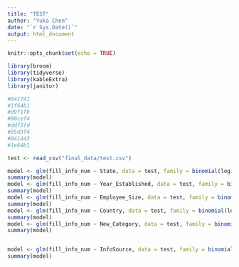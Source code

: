 ```yaml
---
title: "TEST"
author: "Yuka Chen"
date: "`r Sys.Date()`"
output: html_document
---
```


```r
knitr::opts_chunk$set(echo = TRUE)
```

```r
library(broom)
library(tidyverse)
library(kableExtra)
library(janitor)

#041741
#1f64b1
#d9f1fb
#80cef4
#ddf5fd
#95d3f4
#041443
#1e64b1
```


```r
test <- read_csv("final_data/test.csv")

```
```r
model <- glm(fill_info_num ~ State, data = test, family = binomial(logit))
summary(model) 
model <- glm(fill_info_num ~ Year_Established, data = test, family = binomial(logit))
summary(model) 
model <- glm(fill_info_num ~ Employee_Size, data = test, family = binomial(logit))
summary(model) 
model <- glm(fill_info_num ~ Country, data = test, family = binomial(logit))
summary(model) 
model <- glm(fill_info_num ~ New_Category, data = test, family = binomial(logit))
summary(model) 


model <- glm(fill_info_num ~ InfoSource, data = test, family = binomial(logit))
summary(model) 
```


```r

```

